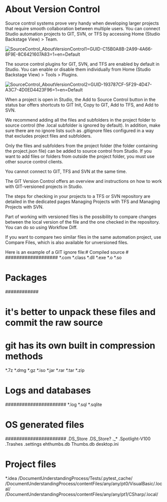 ﻿# About Version Control

Source control systems prove very handy when developing larger projects that require smooth
      collaboration between multiple users. You can connect Studio automation projects to GIT, SVN,
      or TFS by accessing Home (Studio Backstage View) > Team.

![SourceControl_AboutVersionControl1=GUID-C15B0A8B-2A99-4A66-8F9E-8C6421607A83=1=en=Default](/images/SourceControl_AboutVersionControl1=GUID-C15B0A8B-2A99-4A66-8F9E-8C6421607A83=1=en=Default.png)

The source control plugins for GIT, SVN, and TFS are enabled by default in Studio. You can
      enable or disable them individually from Home (Studio Backstage View) > Tools
      > Plugins.

![SourceControl_AboutVersionControl2=GUID-193787CF-5F29-4D47-A3C7-4D0ED4423F96=1=en=Default](/images/SourceControl_AboutVersionControl2=GUID-193787CF-5F29-4D47-A3C7-4D0ED4423F96=1=en=Default.png)

When a project is open in Studio, the Add to Source Control button in the status bar
      offers shortcuts to GIT Init, Copy to GIT, Add to TFS, and Add to
        SVN.

We recommend adding all the files and
          subfolders in the project folder to source control (the
        .local subfolder is ignored by default). In addition, make sure there are
      no ignore lists such as .gitignore files configured in a way that excludes
      project files and subfolders.

Only the files and subfolders from the project folder (the folder containing the
        project.json file) can be added to source control from Studio. If you want
      to add files or folders from outside the project folder, you must use other source control
      clients.

You cannot connect to
        GIT, TFS and SVN at the same time.

The GIT Version
        Control offers an overview and instructions on how to work with GIT-versioned
      projects in Studio.

The steps for checking in your projects to a TFS or SVN repository are detailed
      in the dedicated pages Managing Projects with TFS and Managing Projects with SVN.

Part of working with versioned files is the possibility to compare changes between the local
      version of the file and the one checked in the repository. You can do so using Workflow Diff.

If you want to compare two similar files in the same automation project, use Compare Files, which is also available for
      unversioned files.

Here is an example of a GIT ignore file:# Compiled source # 
################### 
*.com 
*.class 
*.dll 
*.exe 
*.o 
*.so  

# Packages #
############ 
# it's better to unpack these files and commit the raw source 
# git has its own built in compression methods 
*.7z 
*.dmg 
*.gz 
*.iso 
*.jar 
*.rar 
*.tar 
*.zip  

# Logs and databases # 
###################### 
*.log 
*.sql 
*.sqlite  

# OS generated files #
###################### 
.DS_Store 
.DS_Store? 
._* 
.Spotlight-V100 
.Trashes 
.settings 
ehthumbs.db
Thumbs.db 
desktop.ini  

# Project files 
*.idea
/DocumentUnderstandingProcess/Tests/.pytest_cache/
/DocumentUnderstandingProcess/contentFiles/any/any/pt0/VisualBasic/.local/
/DocumentUnderstandingProcess/contentFiles/any/any/pt1/CSharp/.local/
